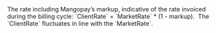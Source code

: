   

<ParamField body="ClientRate" type="float">  
<Max4DecimalPlaces />     
The rate including Mangopay’s markup, indicative of the rate invoiced during the billing cycle: `ClientRate` = `MarketRate` * (1 - markup).   
The `ClientRate` fluctuates in line with the `MarketRate`. 
</ParamField>
